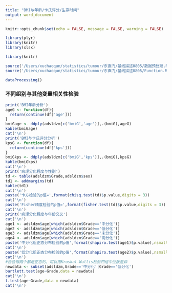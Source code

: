 ```yaml
---
title: "BMI与年龄/卡氏评分/生存时间"
output: word_document
---
```


```r
knitr::opts_chunk$set(echo = FALSE, message = FALSE, warning = FALSE)
```


```r
library(plyr)
library(knitr)
library(xlsx)
```

```r

library(knitr)

source('/Users/xuchaoqun/statistics/tumour/东直门/基线描述0805/数据预处理.R')
source('/Users/xuchaoqun/statistics/tumour/东直门/基线描述0805/Function.R')

dataProcessing()

```

### 不同组别与其他变量相关性检验

```r


print('BMI年龄分析')
ageG <- function(df){
  return(continue(df['age']))
}
bmiGage <- ddply(adsldzm[c('bmiG','age')],.(bmiG),ageG)
kable(bmiGage)
cat('\n')
print('BMI与卡氏评分分析')
kpsG <- function(df){
  return(continue(df['kps']))
}
bmiGkps <- ddply(adsldzm[c('bmiG','kps')],.(bmiG),kpsG)
kable(bmiGkps)
cat('\n')
print('病理分化程度与性别')
td <- table(adsldzm$Grade,adsldzm$sex)
td1 <- addmargins(td)
kable(td1)
cat('\n')
paste('卡方检验的p值=',format(chisq.test(td)$p.value,digits = 3))
cat('\n')
paste('Fisher精度检验的p值=',format(fisher.test(td)$p.value,digits = 3))
cat('\n')
print('病理分化程度与年龄交叉')
cat('\n')
age1 <- adsldzm$age[which(adsldzm$Grade=='中分化')]
age2 <- adsldzm$age[which(adsldzm$Grade=='低分化')]
age3 <- adsldzm$age[which(adsldzm$Grade=='未分化')]
age4 <- adsldzm$age[which(adsldzm$Grade=='高分化')]
paste('中分化组正态分布检验的p值',format(shapiro.test(age1)$p.value),nsmall=3)
cat('\n')
paste('低分化组正态分布检验的p值',format(shapiro.test(age2)$p.value),nsmall=3)
cat('\n')
#检验得两个都是正态的，可以用Kruskal-Wallis检验四组中位数差异
newdata <- subset(adsldzm,Grade=='中分化'|Grade=='低分化')
bartlett.test(age~Grade,data = newdata)
cat('\n')
t.test(age~Grade,data = newdata)
cat('\n')
```
